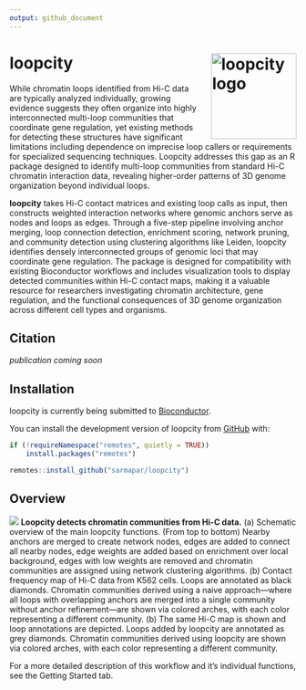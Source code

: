 ```yaml
---
output: github_document
---
```


<!-- README.md is generated from README.Rmd. Please edit that file -->

# loopcity <a href="http://www.sarmapar.com/loopcity/"><img src="man/figures/logo.png" alt="loopcity logo" align="right" width="150" style="padding-left:20px"/></a>

<!-- badges: start -->

<!-- badges: end -->

While chromatin loops identified from Hi-C data are typically analyzed individually, growing evidence suggests they often organize into highly interconnected multi-loop communities that coordinate gene regulation, yet existing methods for detecting these structures have significant limitations including dependence on imprecise loop callers or requirements for specialized sequencing techniques. Loopcity addresses this gap as an R package designed to identify multi-loop communities from standard Hi-C chromatin interaction data, revealing higher-order patterns of 3D genome organization beyond individual loops.

**loopcity** takes Hi-C contact matrices and existing loop calls as input, then constructs weighted interaction networks where genomic anchors serve as nodes and loops as edges. Through a five-step pipeline involving anchor merging, loop connection detection, enrichment scoring, network pruning, and community detection using clustering algorithms like Leiden, loopcity identifies densely interconnected groups of genomic loci that may coordinate gene regulation. The package is designed for compatibility with existing Bioconductor workflows and includes visualization tools to display detected communities within Hi-C contact maps, making it a valuable resource for researchers investigating chromatin architecture, gene regulation, and the functional consequences of 3D genome organization across different cell types and organisms.

## Citation

*publication coming soon*

## Installation

loopcity is currently being submitted to [Bioconductor](https://www.bioconductor.org/).

You can install the development version of loopcity from [GitHub](https://github.com/) with:

```r
if (!requireNamespace("remotes", quietly = TRUE))
    install.packages("remotes")

remotes::install_github("sarmapar/loopcity")
```

## Overview

![](vignettes/img/Fig1.png)
**Loopcity detects chromatin communities from Hi-C data.** (a) Schematic overview of the main loopcity functions. (From top to bottom) Nearby anchors are merged to create network nodes, edges are added to connect all nearby nodes, edge weights are added based on enrichment over local background, edges with low weights are removed and chromatin communities are assigned using network clustering algorithms. (b) Contact frequency map of Hi-C data from K562 cells. Loops are annotated as black diamonds. Chromatin communities derived using a naive approach—where all loops with overlapping anchors are merged into a single community without anchor refinement—are shown via colored arches, with each color representing a different community. (b) The same Hi-C map is shown and loop annotations are depicted. Loops added by loopcity are annotated as grey diamonds. Chromatin communities derived using loopcity are shown via colored arches, with each color representing a different community.


For a more detailed description of this workflow and it's individual functions, see the Getting Started tab.
